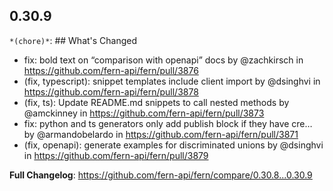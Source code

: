 ## 0.30.9
`*(chore)*`: ## What's Changed
* fix: bold text on “comparison with openapi” docs by @zachkirsch in https://github.com/fern-api/fern/pull/3876
* (fix, typescript): snippet templates include client import by @dsinghvi in https://github.com/fern-api/fern/pull/3878
* (fix, ts): Update README.md snippets to call nested methods by @amckinney in https://github.com/fern-api/fern/pull/3873
* fix: python and ts generators only add publish block if they have cre… by @armandobelardo in https://github.com/fern-api/fern/pull/3871
* (fix, openapi): generate examples for discriminated unions by @dsinghvi in https://github.com/fern-api/fern/pull/3879


**Full Changelog**: https://github.com/fern-api/fern/compare/0.30.8...0.30.9

